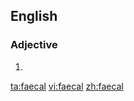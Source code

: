 ==English==

===Adjective===
{{en-adj|-}}

# {{alternative spelling of|[[fecal]]}}

[[ta:faecal]]
[[vi:faecal]]
[[zh:faecal]]